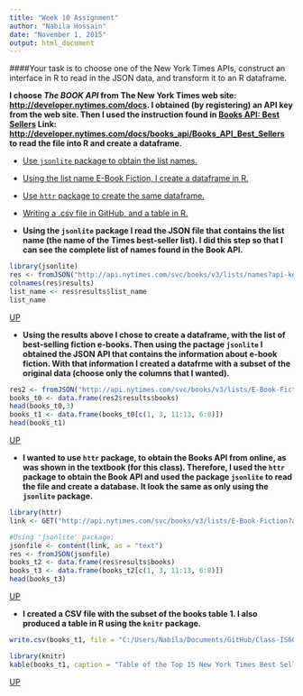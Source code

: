 ```yaml
---
title: "Week 10 Assignment"
author: "Nabila Hossain"
date: "November 1, 2015"
output: html_document
---
```


####Your task is to choose one of the New York Times APIs, construct an interface in R to read in the JSON data, and transform it to an R dataframe.

__I choose _The BOOK API_ from The New York Times web site: <http://developer.nytimes.com/docs>. I obtained (by registering) an API key from the web site. Then I used the instruction found in [Books API: Best Sellers](https://github.com/nabilahossain/Class-IS607/blob/master/Week%208%20Assignment/Week_8_Assignment_JSON.json) Link: <http://developer.nytimes.com/docs/books_api/Books_API_Best_Sellers> to read the file into R and create a dataframe.__

 
* [Use `jsonlite` package to obtain the list names.](#1a)  
* [Using the list name E-Book Fiction, I create a dataframe in R.](#1b)   
* [Use `httr` package to create the same dataframe.](#1c)  
* [Writing a .csv file in GitHub, and a table in R.](#1d)     
  
* <a name="1a"/>__Using the `jsonlite` package I read the JSON file that contains the list name (the name of the Times best-seller list). I did this step so that I can see the complete list of names found in the Book API.__

```r
library(jsonlite)
res <- fromJSON("http://api.nytimes.com/svc/books/v3/lists/names?api-key=0ebfcb34c7334257471f7024c5ca0d48:8:73344009")
colnames(res$results)
list_name <- res$results$list_name
list_name

```

[UP](#a)  


* <a name="1b"/>__Using the results above I chose to create a dataframe, with the list of best-selling fiction e-books. Then using the pactage `jsonlite` I obtained the JSON API that contains the information about e-book fiction. With that information I created a datafrme with a subset of the original data (choose only the columns that I wanted).__

```r
res2 <- fromJSON("http://api.nytimes.com/svc/books/v3/lists/E-Book-Fiction?api-key=0ebfcb34c7334257471f7024c5ca0d48:8:73344009")
books_t0 <- data.frame(res2$results$books)
head(books_t0,3)
books_t1 <- data.frame(books_t0[c(1, 3, 11:13, 6:8)])
head(books_t1)
```

[UP](#a)  


* <a name="1c"/>__I wanted to use `httr` package, to obtain the Books API from online, as was shown in the textbook (for this class). Therefore, I used the `httr` package to obtain the Book API and used the package `jsonlite` to read the file and create a database. It look the same as only using the `jsonlite` package.__
```r
library(httr)
link <- GET("http://api.nytimes.com/svc/books/v3/lists/E-Book-Fiction?api-key=0ebfcb34c7334257471f7024c5ca0d48:8:73344009", content_type_json())

#Using 'jsonlite' package:
jsonfile <- content(link, as = "text") 
res <- fromJSON(jsonfile)
books_t2 <- data.frame(res$results$books)
books_t3 <- data.frame(books_t2[c(1, 3, 11:13, 6:8)])
head(books_t3)
```

[UP](#a)  


* <a name="1d"/>__I created a CSV file with the subset of the books table 1. I also produced a table in R using the `knitr` package.__
```r
write.csv(books_t1, file = "C:/Users/Nabila/Documents/GitHub/Class-IS607/Week 10 Assignment/books.csv")

library(knitr)
kable(books_t1, caption = "Table of the Top 15 New York Times Best Selling e-book fiction.", align = "c")
```


[UP](#a)  

